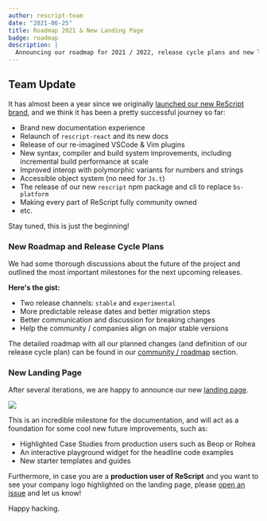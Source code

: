 ```yaml
---
author: rescript-team
date: "2021-06-25"
title: Roadmap 2021 & New Landing Page
badge: roadmap
description: |
  Announcing our roadmap for 2021 / 2022, release cycle plans and new landing page.
---
```



## Team Update

It has almost been a year since we originally [launched our new ReScript brand](/blog/bucklescript-is-rebranding), and we think it has been a pretty successful journey so far:

- Brand new documentation experience
- Relaunch of `rescript-react` and its new docs
- Release of our re-imagined VSCode & Vim plugins
- New syntax, compiler and build system improvements, including incremental build performance at scale
- Improved interop with polymorphic variants for numbers and strings
- Accessible object system (no need for `Js.t`)
- The release of our new `rescript` npm package and cli to replace `bs-platform`
- Making every part of ReScript fully community owned
- etc.

Stay tuned, this is just the beginning!

### New Roadmap and Release Cycle Plans

We had some thorough discussions about the future of the project and outlined the most important milestones for the next upcoming releases.

**Here's the gist:**

- Two release channels: `stable` and `experimental`
- More predictable release dates and better migration steps
- Better communication and discussion for breaking changes
- Help the community / companies align on major stable versions

The detailed roadmap with all our planned changes (and definition of our release cycle plan) can be found in our [community / roadmap](/community/roadmap) section.

### New Landing Page

After several iterations, we are happy to announce our new [landing page](/).

<Image
  src="/img/landing_page_figma.png"
  withShadow={true}
  caption="Figma design draft for the new landing page"
/>

This is an incredible milestone for the documentation, and will act as a foundation for some cool new future improvements, such as:

- Highlighted Case Studies from production users such as Beop or Rohea
- An interactive playground widget for the headline code examples
- New starter templates and guides

Furthermore, in case you are a **production user of ReScript** and you want to see your company logo highlighted on the landing page, please [open an issue](https://github.com/rescript-lang/rescript-lang.org/issues) and let us know!

Happy hacking.

